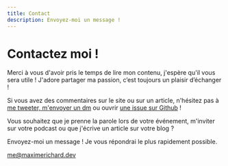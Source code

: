 ```yaml
---
title: Contact
description: Envoyez-moi un message !
---
```


# Contactez moi !

Merci à vous d'avoir pris le temps de lire mon contenu, j'espère qu'il vous sera utile ! J'adore partager ma passion, c’est toujours un plaisir d’échanger !

Si vous avez des commentaires sur le site ou sur un article, n'hésitez pas à [me tweeter, m'envoyer un dm](https://twitter.com/rmaximedev) ou ouvrir [une issue sur Github](https://github.com/zyhou/maximerichard.dev/) !

Vous souhaitez que je prenne la parole lors de votre événement, m'inviter sur votre podcast ou que j'écrive un article sur votre blog ?

Envoyez-moi un message ! Je vous répondrai le plus rapidement possible.

<div className="text-center font-bold">
    <a rel="nofollow noopener noreferrer" target="_blank" href="mailto:me@maximerichard.dev">
        me@maximerichard.dev
    </a>
</div>
